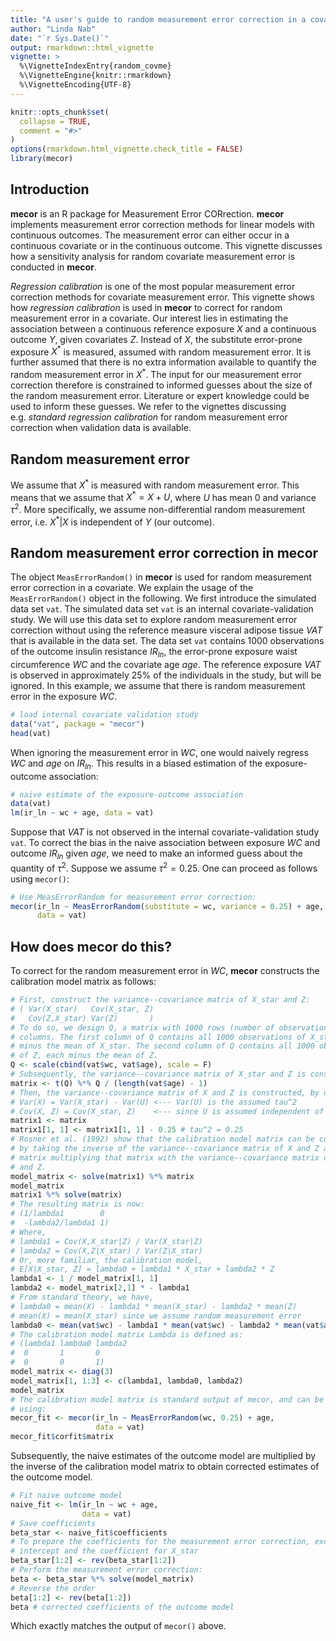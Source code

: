 ```yaml
---
title: "A user's guide to random measurement error correction in a covariate for R"
author: "Linda Nab"
date: "`r Sys.Date()`"
output: rmarkdown::html_vignette
vignette: >
  %\VignetteIndexEntry{random_covme}
  %\VignetteEngine{knitr::rmarkdown}
  %\VignetteEncoding{UTF-8}
---
```


```r
knitr::opts_chunk$set(
  collapse = TRUE,
  comment = "#>"
)
options(rmarkdown.html_vignette.check_title = FALSE)
library(mecor)
```

## Introduction
__mecor__ is an R package for Measurement Error CORrection. __mecor__ implements measurement error correction methods for linear models with continuous outcomes. The measurement error can either occur in a continuous covariate or in the continuous outcome. This vignette discusses how a sensitivity analysis for random covariate measurement error is conducted in __mecor__. 

*Regression calibration* is one of the most popular measurement error correction methods for covariate measurement error. This vignette shows how *regression calibration* is used in __mecor__ to correct for random measurement error in a covariate. Our interest lies in estimating the association between a continuous reference exposure $X$ and a continuous outcome $Y$, given covariates $Z$. Instead of $X$, the substitute error-prone exposure $X^*$ is measured, assumed with random measurement error. It is further assumed that there is no extra information available to quantify the random measurement error in $X^*$. The input for our measurement error correction therefore is constrained to informed guesses about the size of the random measurement error. Literature or expert knowledge could be used to inform these guesses. We refer to the vignettes discussing e.g. *standard regression calibration* for random measurement error correction when validation data is available.

## Random measurement error
We assume that $X^*$ is measured with random measurement error. This means that we assume that $X^* = X + U$, where $U$ has mean 0 and variance $\tau^2$. More specifically, we assume non-differential random measurement error, i.e. $X^*|X$ is independent of $Y$ (our outcome). 

## Random measurement error correction in __mecor__
The object `MeasErrorRandom()` in __mecor__ is used for random measurement error correction in a covariate. We explain the usage of the `MeasErrorRandom()` object in the following. We first introduce the simulated data set `vat`. The simulated data set `vat` is an internal covariate-validation study. We will use this data set to explore random measurement error correction without using the reference measure visceral adipose tissue $VAT$ that is available in the data set. The data set `vat` contains 1000 observations of the outcome insulin resistance $IR_{ln}$, the error-prone exposure waist circumference $WC$ and the covariate age $age$. The reference exposure $VAT$ is observed in approximately 25% of the individuals in the study, but will be ignored. In this example, we assume that there is random measurement error in the exposure $WC$.
```r
# load internal covariate validation study
data("vat", package = "mecor")
head(vat)
```
When ignoring the measurement error in $WC$, one would naively regress $WC$ and $age$ on $IR_{ln}$. This results in a biased estimation of the exposure-outcome association:
```r
# naive estimate of the exposure-outcome association
data(vat)
lm(ir_ln ~ wc + age, data = vat)
```
Suppose that  $VAT$ is not observed in the internal covariate-validation study `vat`. To correct the bias in the naive association between exposure $WC$ and outcome $IR_{ln}$ given $age$, we need to make an informed guess about the quantity of $\tau^2$. Suppose we assume $\tau^2 = 0.25$. One can proceed as follows using `mecor()`:
```r
# Use MeasErrorRandom for measurement error correction:
mecor(ir_ln ~ MeasErrorRandom(substitute = wc, variance = 0.25) + age,
      data = vat)
```

## How does __mecor__ do this?
To correct for the random measurement error in $WC$, __mecor__ constructs the calibration model matrix as follows:
```r
# First, construct the variance--covariance matrix of X_star and Z: 
# ( Var(X_star)   Cov(X_star, Z)
#   Cov(Z,X_star) Var(Z)       )
# To do so, we design Q, a matrix with 1000 rows (number of observations) and 2 
# columns. The first column of Q contains all 1000 observations of X_star, each 
# minus the mean of X_star. The second column of Q contains all 1000 obervations 
# of Z, each minus the mean of Z. 
Q <- scale(cbind(vat$wc, vat$age), scale = F)
# Subsequently, the variance--covariance matrix of X_star and Z is constructed:
matrix <- t(Q) %*% Q / (length(vat$age) - 1)
# Then, the variance--covariance matrix of X and Z is constructed, by using:
# Var(X) = Var(X_star) - Var(U) <--- Var(U) is the assumed tau^2
# Cov(X, Z) = Cov(X_star, Z)    <--- since U is assumed independent of Z
matrix1 <- matrix
matrix1[1, 1] <- matrix1[1, 1] - 0.25 # tau^2 = 0.25
# Rosner et al. (1992) show that the calibration model matrix can be constructed
# by taking the inverse of the variance--covariance matrix of X and Z and by
# matrix multiplying that matrix with the variance--covariance matrix of X_star
# and Z. 
model_matrix <- solve(matrix1) %*% matrix
model_matrix
matrix1 %*% solve(matrix)
# The resulting matrix is now:
# (1/lambda1        0
#  -lambda2/lambda1 1)
# Where,
# lambda1 = Cov(X,X_star|Z) / Var(X_star|Z)
# lambda2 = Cov(X,Z|X_star) / Var(Z|X_star) 
# Or, more familiar, the calibration model,
# E[X|X_star, Z] = lambda0 + lambda1 * X_star + lambda2 * Z
lambda1 <- 1 / model_matrix[1, 1]
lambda2 <- model_matrix[2,1] * - lambda1
# From standard theory, we have,
# lambda0 = mean(X) - lambda1 * mean(X_star) - lambda2 * mean(Z)
# mean(X) = mean(X_star) since we assume random measurement error
lambda0 <- mean(vat$wc) - lambda1 * mean(vat$wc) - lambda2 * mean(vat$age)
# The calibration model matrix Lambda is defined as:
# (lambda1 lambda0 lambda2
#  0       1       0
#  0       0       1)
model_matrix <- diag(3)
model_matrix[1, 1:3] <- c(lambda1, lambda0, lambda2)
model_matrix
# The calibration model matrix is standard output of mecor, and can be found
# using:
mecor_fit <- mecor(ir_ln ~ MeasErrorRandom(wc, 0.25) + age,
                   data = vat)
mecor_fit$corfit$matrix
```
Subsequently, the naive estimates of the outcome model are multiplied by the inverse of the calibration model matrix to obtain corrected estimates of the outcome model. 
```r
# Fit naive outcome model
naive_fit <- lm(ir_ln ~ wc + age, 
                data = vat)
# Save coefficients
beta_star <- naive_fit$coefficients
# To prepare the coefficients for the measurement error correction, exchange the
# intercept and the coefficient for X_star
beta_star[1:2] <- rev(beta_star[1:2]) 
# Perform the measurement error correction:
beta <- beta_star %*% solve(model_matrix)
# Reverse the order 
beta[1:2] <- rev(beta[1:2])
beta # corrected coefficients of the outcome model
```
Which exactly matches the output of `mecor()` above.



